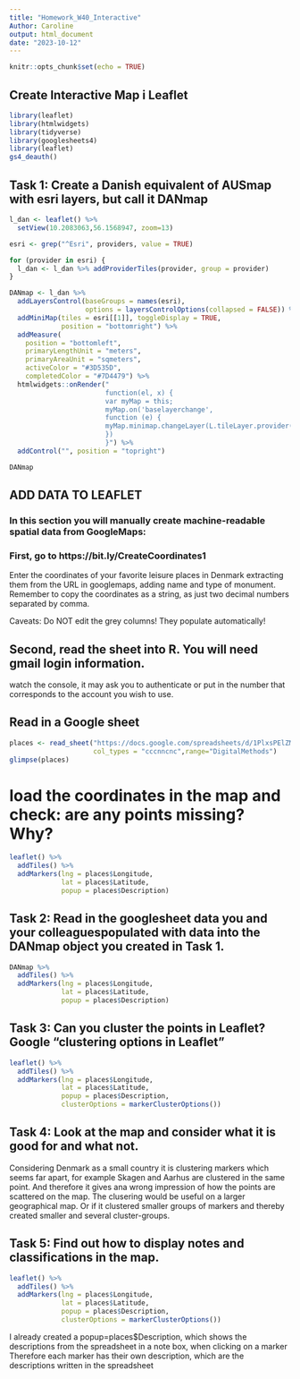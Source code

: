 ```yaml
---
title: "Homework_W40_Interactive"
Author: Caroline
output: html_document
date: "2023-10-12"
---
```


```r
knitr::opts_chunk$set(echo = TRUE)
```

## Create Interactive Map i Leaflet

```r
library(leaflet)
library(htmlwidgets)
library(tidyverse)
library(googlesheets4)
library(leaflet)
gs4_deauth()
```


## Task 1: Create a Danish equivalent of AUSmap with esri layers, but call it DANmap
```r
l_dan <- leaflet() %>% 
  setView(10.2083063,56.1568947, zoom=13)

esri <- grep("^Esri", providers, value = TRUE)  

for (provider in esri) {
  l_dan <- l_dan %>% addProviderTiles(provider, group = provider)
}

DANmap <- l_dan %>%
  addLayersControl(baseGroups = names(esri),
                   options = layersControlOptions(collapsed = FALSE)) %>%
  addMiniMap(tiles = esri[[1]], toggleDisplay = TRUE,
             position = "bottomright") %>%
  addMeasure(
    position = "bottomleft",
    primaryLengthUnit = "meters",
    primaryAreaUnit = "sqmeters",
    activeColor = "#3D535D",
    completedColor = "#7D4479") %>% 
  htmlwidgets::onRender("
                        function(el, x) {
                        var myMap = this;
                        myMap.on('baselayerchange',
                        function (e) {
                        myMap.minimap.changeLayer(L.tileLayer.provider(e.name));
                        })
                        }") %>% 
  addControl("", position = "topright")

DANmap
```
## ADD DATA TO LEAFLET

### In this section you will manually create machine-readable spatial data from GoogleMaps: 

### First, go to https://bit.ly/CreateCoordinates1
Enter the coordinates of your favorite leisure places in Denmark 
extracting them from the URL in googlemaps, adding name and type of monument.
Remember to copy the coordinates as a string, as just two decimal numbers separated by comma. 

Caveats: Do NOT edit the grey columns! They populate automatically!

## Second, read the sheet into R. You will need gmail login information. 
watch the console, it may ask you to authenticate or put in the number 
that corresponds to the account you wish to use.

## Read in a Google sheet

```r
places <- read_sheet("https://docs.google.com/spreadsheets/d/1PlxsPElZML8LZKyXbqdAYeQCDIvDps2McZx1cTVWSzI/edit#gid=124710918",
                     col_types = "cccnncnc",range="DigitalMethods")
glimpse(places)
```
# load the coordinates in the map and check: are any points missing? Why?

```r
leaflet() %>% 
  addTiles() %>% 
  addMarkers(lng = places$Longitude, 
             lat = places$Latitude,
             popup = places$Description)
```
## Task 2: Read in the googlesheet data you and your colleaguespopulated with data into the DANmap object you created in Task 1.

```r
DANmap %>% 
  addTiles() %>% 
  addMarkers(lng = places$Longitude,
             lat = places$Latitude,
             popup = places$Description)
```

## Task 3: Can you cluster the points in Leaflet? Google "clustering options in Leaflet"
```r
leaflet() %>% 
  addTiles() %>% 
  addMarkers(lng = places$Longitude, 
             lat = places$Latitude,
             popup = places$Description,
             clusterOptions = markerClusterOptions())
```

## Task 4: Look at the map and consider what it is good for and what not.
Considering Denmark as a small country it is clustering markers which seems far apart, for example Skagen and Aarhus are clustered in the same point.
And therefore it gives ana wrong impression of how the points are scattered on the map. The clusering would be useful on a larger geographical map. Or if it clustered smaller groups of markers and thereby created smaller and several cluster-groups. 


## Task 5: Find out how to display notes and classifications in the map.
```r
leaflet() %>% 
  addTiles() %>% 
  addMarkers(lng = places$Longitude, 
             lat = places$Latitude,
             popup = places$Description,
             clusterOptions = markerClusterOptions())
```

I already created a popup=places$Description, which shows the descriptions from the spreadsheet in a note box, when clicking on a marker
Therefore each marker has their own description, which are the descriptions written in the spreadsheet





